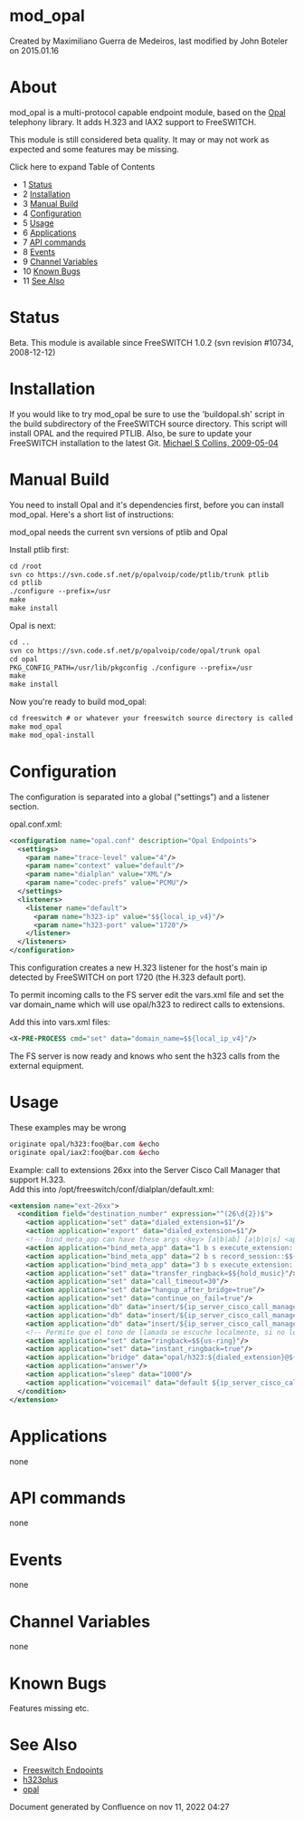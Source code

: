 
# mod_opal 

 Created by  Maximiliano Guerra de Medeiros, last modified by  John Boteler on 2015.01.16

# About

mod\_opal is a multi-protocol capable endpoint module, based on the [Opal](http://www.opalvoip.org/) telephony library. It adds H.323 and IAX2 support to FreeSWITCH.

This module is still considered beta quality. It may or may not work as expected and some features may be missing.

  
Click here to expand Table of Contents

* 1 [Status](#status)
* 2 [Installation](#installation)
* 3 [Manual Build](#manual-build)
* 4 [Configuration](#configuration)
* 5 [Usage](#usage)
* 6 [Applications](#applications)
* 7 [API commands](#api-commands)
* 8 [Events](#events)
* 9 [Channel Variables](#channel-variables)
* 10 [Known Bugs](#known-bugs)
* 11 [See Also](#see-also)

# Status

Beta. This module is available since FreeSWITCH 1.0.2 (svn revision #10734, 2008-12-12)

# Installation

If you would like to try mod\_opal be sure to use the 'buildopal.sh' script in the build subdirectory of the FreeSWITCH source directory. This script will install OPAL and the required PTLIB. Also, be sure to update your FreeSWITCH installation to the latest Git. [Michael S Collins, 2009-05-04](http://www.freeswitch.org/node/179)

# Manual Build

You need to install Opal and it's dependencies first, before you can install mod\_opal. Here's a short list of instructions:

mod\_opal needs the current svn versions of ptlib and Opal

Install ptlib first:

```xml
cd /root
svn co https://svn.code.sf.net/p/opalvoip/code/ptlib/trunk ptlib
cd ptlib
./configure --prefix=/usr
make
make install
```

Opal is next:

```xml
cd ..
svn co https://svn.code.sf.net/p/opalvoip/code/opal/trunk opal
cd opal
PKG_CONFIG_PATH=/usr/lib/pkgconfig ./configure --prefix=/usr
make
make install
```

Now you're ready to build mod\_opal:

```xml
cd freeswitch # or whatever your freeswitch source directory is called
make mod_opal
make mod_opal-install
```

# Configuration

  
The configuration is separated into a global ("settings") and a listener section.

opal.conf.xml:

```xml
<configuration name="opal.conf" description="Opal Endpoints">
  <settings>
    <param name="trace-level" value="4"/>
    <param name="context" value="default"/>
    <param name="dialplan" value="XML"/>
    <param name="codec-prefs" value="PCMU"/>
  </settings>
  <listeners>
    <listener name="default">
      <param name="h323-ip" value="$${local_ip_v4}"/>
      <param name="h323-port" value="1720"/>
    </listener>
  </listeners>
</configuration>
```

This configuration creates a new H.323 listener for the host's main ip detected by FreeSWITCH on port 1720 (the H.323 default port).

To permit incoming calls to the FS server edit the vars.xml file and set the var domain\_name which will use opal/h323 to redirect calls to extensions.

Add this into vars.xml files:

```xml
<X-PRE-PROCESS cmd="set" data="domain_name=$${local_ip_v4}"/>
```

The FS server is now ready and knows who sent the h323 calls from the external equipment.

# Usage

These examples may be wrong

```xml
originate opal/h323:foo@bar.com &echo
originate opal/iax2:foo@bar.com &echo
```

Example: call to extensions 26xx into the Server Cisco Call Manager that support H.323.  
Add this into /opt/freeswitch/conf/dialplan/default.xml:

```xml
<extension name="ext-26xx">
  <condition field="destination_number" expression="^(26\d{2})$">
    <action application="set" data="dialed_extension=$1"/>
    <action application="export" data="dialed_extension=$1"/>
    <!-- bind_meta_app can have these args <key> [a|b|ab] [a|b|o|s] <app> -->
    <action application="bind_meta_app" data="1 b s execute_extension::dx XML features"/>
    <action application="bind_meta_app" data="2 b s record_session::$${base_dir}/recordings/${caller_id_number}.${strftime(%Y-%m-%d-%H-%M-%S)}.wav"/>
    <action application="bind_meta_app" data="3 b s execute_extension::cf XML features"/>
    <action application="set" data="transfer_ringback=$${hold_music}"/>
    <action application="set" data="call_timeout=30"/>
    <action application="set" data="hangup_after_bridge=true"/>
    <action application="set" data="continue_on_fail=true"/>
    <action application="db" data="insert/${ip_server_cisco_call_manager}-call_return/${dialed_extension}/${caller_id_number}"/>
    <action application="db" data="insert/${ip_server_cisco_call_manager}-last_dial_ext/${dialed_extension}/${uuid}"/>
    <action application="db" data="insert/${ip_server_cisco_call_manager}-last_dial/${called_party_callgroup}/${uuid}"/>
    <!-- Permite que el tono de llamada se escuche localmente, si no lo colocan no se escuchara el tono de llamada-->
    <action application="set" data="ringback=$${us-ring}"/>
    <action application="set" data="instant_ringback=true"/>
    <action application="bridge" data="opal/h323:${dialed_extension}@${ip_server_cisco_call_manager}"/>
    <action application="answer"/>
    <action application="sleep" data="1000"/>
    <action application="voicemail" data="default ${ip_server_cisco_call_manager} ${dialed_extension}"/>
  </condition>
</extension>
```

# Applications

none

# API commands

none

# Events

none

# Channel Variables

none

# Known Bugs

Features missing etc.

# See Also

* [Freeswitch Endpoints](https://freeswitch.org/confluence/label/FREESWITCH/endpoints)
* [h323plus](http://www.h323plus.org/)
* [opal](http://www.opalvoip.org/wiki/index.php)

Document generated by Confluence on nov 11, 2022 04:27
